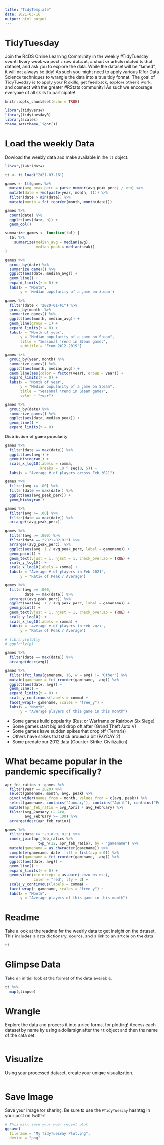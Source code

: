 ```yaml
---
title: "TidyTemplate"
date: 2021-03-16
output: html_output
---
```


# TidyTuesday

Join the R4DS Online Learning Community in the weekly #TidyTuesday event!
Every week we post a raw dataset, a chart or article related to that dataset, and ask you to explore the data.
While the dataset will be “tamed”, it will not always be tidy! As such you might need to apply various R for Data Science techniques to wrangle the data into a true tidy format.
The goal of TidyTuesday is to apply your R skills, get feedback, explore other’s work, and connect with the greater #RStats community!
As such we encourage everyone of all skills to participate!

```r

knitr::opts_chunk$set(echo = TRUE)

library(tidyverse)
library(tidytuesdayR)
library(scales)
theme_set(theme_light())

```

# Load the weekly Data

Dowload the weekly data and make available in the `tt` object.

```r

library(lubridate)

tt <- tt_load("2021-03-16")

games <- tt$games %>%
  mutate(avg_peak_perc = parse_number(avg_peak_perc) / 100) %>%
  mutate(date = ymd(paste(year, month, 1))) %>%
  filter(date > min(date)) %>%
  mutate(month = fct_reorder(month, month(date)))
```

```r
games %>%
  count(date) %>%
  ggplot(aes(date, n)) +
  geom_col()

summarize_games <- function(tbl) {
  tbl %>%
    summarize(median_avg = median(avg),
              median_peak = median(peak))
}

games %>%
  group_by(date) %>%
  summarize_games() %>%
  ggplot(aes(date, median_avg)) +
  geom_line() +
  expand_limits(y = 0) +
  labs(x = "Month",
       y = "Median popularity of a game on Steam")

games %>%
  filter(date < "2020-01-01") %>%
  group_by(month) %>%
  summarize_games() %>%
  ggplot(aes(month, median_avg)) +
  geom_line(group = 1) +
  expand_limits(y = 0) +
  labs(x = "Month of year",
       y = "Median popularity of a game on Steam",
       title = "Seasonal trend in Steam games",
       subtitle = "From 2012-2019")

games %>%
  group_by(year, month) %>%
  summarize_games() %>%
  ggplot(aes(month, median_avg)) +
  geom_line(aes(color = factor(year), group = year)) +
  expand_limits(y = 0) +
  labs(x = "Month of year",
       y = "Median popularity of a game on Steam",
       title = "Seasonal trend in Steam games",
       color = "year")

games %>%
  group_by(date) %>%
  summarize_games() %>%
  ggplot(aes(date, median_peak)) +
  geom_line() +
  expand_limits(y = 0)
```

Distribution of game popularity

```r
games %>%
  filter(date == max(date)) %>%
  ggplot(aes(avg)) +
  geom_histogram() +
  scale_x_log10(labels = comma,
                breaks = 10 ^ seq(0, 5)) +
  labs(x = "Average # of players across Feb 2021")

games %>%
  filter(avg >= 100) %>%
  filter(date == max(date)) %>%
  ggplot(aes(avg_peak_perc)) +
  geom_histogram()

games %>%
  filter(avg >= 100) %>%
  filter(date == max(date)) %>%
  arrange((avg_peak_perc))

games %>%
  filter(avg >= 1000) %>%
  filter(date == "2021-02-01") %>%
  arrange((avg_peak_perc)) %>%
  ggplot(aes(avg, 1 / avg_peak_perc, label = gamename)) +
  geom_point() +
  geom_text(vjust = 1, hjust = 1, check_overlap = TRUE) +
  scale_y_log10() +
  scale_x_log10(labels = comma) +
  labs(x = "Average # of players in Feb 2021",
       y = "Ratio of Peak / Average")

games %>%
  filter(avg >= 1000,
         date == max(date)) %>%
  arrange((avg_peak_perc)) %>%
  ggplot(aes(avg, 1 / avg_peak_perc, label = gamename)) +
  geom_point() +
  geom_text(vjust = 1, hjust = 1, check_overlap = TRUE) +
  scale_y_log10() +
  scale_x_log10(labels = comma) +
  labs(x = "Average # of players in Feb 2021",
       y = "Ratio of Peak / Average")

# library(plotly)
# ggplotly(g)

games %>%
  filter(date == max(date)) %>%
  arrange(desc(avg))
```

```r
games %>%
  filter(fct_lump(gamename, 16, w = avg) != "Other") %>%
  mutate(gamename = fct_reorder(gamename, -avg)) %>%
  ggplot(aes(date, avg)) +
  geom_line() +
  expand_limits(y = 0) +
  scale_y_continuous(labels = comma) +
  facet_wrap(~ gamename, scales = "free_y") +
  labs(x = "Month",
       y = "Average players of this game in this month")
```

* Some games build popularity (Rust or Warframe or Rainbow Six Siege)
* Some games start big and drop off after (Grand Theft Auto V)
* Some games have sudden spikes that drop off (Terraria)
* Others have spikes that stick around a bit (PAYDAY 2)
* Some predate our 2012 data (Counter-Strike, Civilization)

# What became popular in the pandemic specifically?

```r
apr_feb_ratios <- games %>%
  filter(year == 2020) %>%
  select(gamename, month, avg, peak) %>%
  pivot_wider(names_from = month, values_from = c(avg, peak)) %>%
  select(gamename, contains("January"), contains("April"), contains("February")) %>%
  mutate(apr_feb_ratio = avg_April / avg_February) %>%
  filter(avg_January >= 100,
         avg_February >= 100) %>%
  arrange(desc(apr_feb_ratio))

games %>%
  filter(date >= "2018-01-01") %>%
  inner_join(apr_feb_ratios %>%
               top_n(12, apr_feb_ratio), by = "gamename") %>%
  mutate(gamename = as.character(gamename)) %>%
  complete(gamename, date, fill = list(avg = 0)) %>%
  mutate(gamename = fct_reorder(gamename, -avg)) %>%
  ggplot(aes(date, avg)) +
  geom_line() +
  expand_limits(y = 0) +
  geom_vline(xintercept = as.Date("2020-03-01"),
             color = "red", lty = 2) +
  scale_y_continuous(labels = comma) +
  facet_wrap(~ gamename, scales = "free_y") +
  labs(x = "Month",
       y = "Average players of this game in this month")
```

# Readme

Take a look at the readme for the weekly data to get insight on the dataset.
This includes a data dictionary, source, and a link to an article on the data.

```r

tt

```


# Glimpse Data

Take an initial look at the format of the data available.

```r

tt %>% 
  map(glimpse)

```

# Wrangle

Explore the data and process it into a nice format for plotting! Access each dataset by name by using a dollarsign after the `tt` object and then the name of the data set.

```r



```


# Visualize

Using your processed dataset, create your unique visualization.

```r


  
```

# Save Image

Save your image for sharing. Be sure to use the `#TidyTuesday` hashtag in your post on twitter! 

```r

# This will save your most recent plot
ggsave(
  filename = "My TidyTuesday Plot.png",
  device = "png")

```
